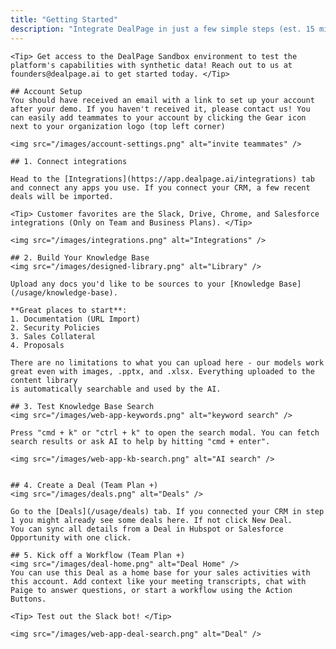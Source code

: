 ```yaml
---
title: "Getting Started"
description: "Integrate DealPage in just a few simple steps (est. 15 mins)"
---
```

    <Tip> Get access to the DealPage Sandbox environment to test the platform's capabilities with synthetic data! Reach out to us at founders@dealpage.ai to get started today. </Tip>

    ## Account Setup
    You should have received an email with a link to set up your account after your demo. If you haven't received it, please contact us! You can easily add teammates to your account by clicking the Gear icon next to your organization logo (top left corner)

    <img src="/images/account-settings.png" alt="invite teammates" />

    ## 1. Connect integrations

    Head to the [Integrations](https://app.dealpage.ai/integrations) tab and connect any apps you use. If you connect your CRM, a few recent deals will be imported.

    <Tip> Customer favorites are the Slack, Drive, Chrome, and Salesforce integrations (Only on Team and Business Plans). </Tip>

    <img src="/images/integrations.png" alt="Integrations" />

    ## 2. Build Your Knowledge Base
    <img src="/images/designed-library.png" alt="Library" />

    Upload any docs you'd like to be sources to your [Knowledge Base](/usage/knowledge-base).

    **Great places to start**:
    1. Documentation (URL Import)
    2. Security Policies
    3. Sales Collateral
    4. Proposals

    There are no limitations to what you can upload here - our models work great even with images, .pptx, and .xlsx. Everything uploaded to the content library
    is automatically searchable and used by the AI.

    ## 3. Test Knowledge Base Search
    <img src="/images/web-app-keywords.png" alt="keyword search" />

    Press "cmd + k" or "ctrl + k" to open the search modal. You can fetch search results or ask AI to help by hitting "cmd + enter".

    <img src="/images/web-app-kb-search.png" alt="AI search" />


    ## 4. Create a Deal (Team Plan +)
    <img src="/images/deals.png" alt="Deals" />

    Go to the [Deals](/usage/deals) tab. If you connected your CRM in step 1 you might already see some deals here. If not click New Deal.
    You can sync all details from a Deal in Hubspot or Salesforce Opportunity with one click.

    ## 5. Kick off a Workflow (Team Plan +)
    <img src="/images/deal-home.png" alt="Deal Home" />
    You can use this Deal as a home base for your sales activities with this account. Add context like your meeting transcripts, chat with Paige to answer questions, or start a workflow using the Action Buttons.

    <Tip> Test out the Slack bot! </Tip>

    <img src="/images/web-app-deal-search.png" alt="Deal" />
